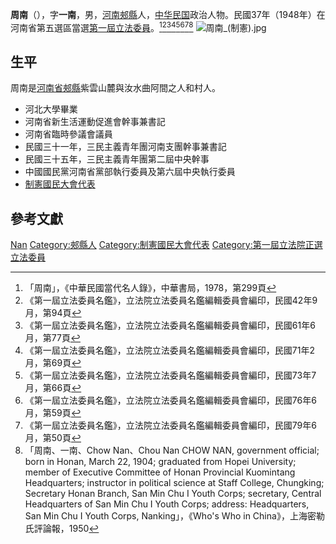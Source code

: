 {{Otheruses|other=名为周南的其他人物|周南}}
{{Infobox Officeholder
|姓名=周南
|圖像=File:周南.jpg
|圖像大小=200px
|圖像說明=  
|字    =字一南
|號    = 
|別名    = 
|出生日期 = 1904年2月22日
|出生地點 = 
|逝世日期 = ？
|逝世地點 = 
|死因    = 
|墓地    = 
|籍貫    =[[河南省|河南省]][[郟縣|郟縣]]
|政黨    = 
|parents  = 
|配偶    = 
|伴侶    = 
|relatives  =  
|children  =  
|著作    = 
|past    = 
}}
'''周南'''（{{bd|1904年|2月22日|？年|}}），字'''一南'''，男，[[河南省|河南]][[郟縣|郟縣]]人，[[中华民国|中华民国]]政治人物。民國37年（1948年）在河南省第五選區當選[[第一屆立法委員|第一屆立法委員]]。<ref> 「周南」，《中華民國當代名人錄》，中華書局，1978，第299頁</ref><ref>《第一屆立法委員名鑑》，立法院立法委員名鑑編輯委員會編印，民國42年9月，第94頁</ref><ref>《第一屆立法委員名鑑》，立法院立法委員名鑑編輯委員會編印，民國61年6月，第77頁</ref><ref>《第一屆立法委員名鑑》，立法院立法委員名鑑編輯委員會編印，民國71年2月，第69頁</ref><ref>《第一屆立法委員名鑑》，立法院立法委員名鑑編輯委員會編印，民國73年7月，第66頁</ref><ref>《第一屆立法委員名鑑》，立法院立法委員名鑑編輯委員會編印，民國76年6月，第59頁</ref><ref>《第一屆立法委員名鑑》，立法院立法委員名鑑編輯委員會編印，民國79年6月，第50頁</ref><ref>「周南、一南、Chow Nan、Chou Nan CHOW NAN, government official; born in Honan, March 22, 1904; graduated from Hopei University; member of Executive Committee of Honan Provincial Kuomintang Headquarters; instructor in political science at Staff College, Chungking; Secretary Honan Branch, San Min Chu I Youth Corps; secretary, Central Headquarters of San Min Chu I Youth Corps; address: Headquarters, San Min Chu I Youth Corps, Nanking」，《Who's Who in China》，上海密勒氏評論報，1950</ref>
[[File:周南_(制憲).jpg|thumb]]

== 生平 ==
周南是[[河南省|河南省]][[郟縣|郟縣]]紫雲山麓與汝水曲阿間之人和村人。
* 河北大學畢業
* 河南省新生活運動促進會幹事兼書記
* 河南省臨時參議會議員
* 民國三十一年，三民主義青年團河南支團幹事兼書記
* 民國三十五年，三民主義青年團第二屆中央幹事
* 中國國民黨河南省黨部執行委員及第六屆中央執行委員
* [[制憲國民大會代表|制憲國民大會代表]]

== 參考文獻 ==
{{reflist}}

{{中華民國第一屆立法委員}}

{{Authority control}}
{{DEFAULTSORT:Zhou周}}
[[Category:周姓|Nan]]
[[Category:郟縣人|Category:郟縣人]]
[[Category:制憲國民大會代表|Category:制憲國民大會代表]]
[[Category:第一屆立法院正選立法委員|Category:第一屆立法院正選立法委員]]